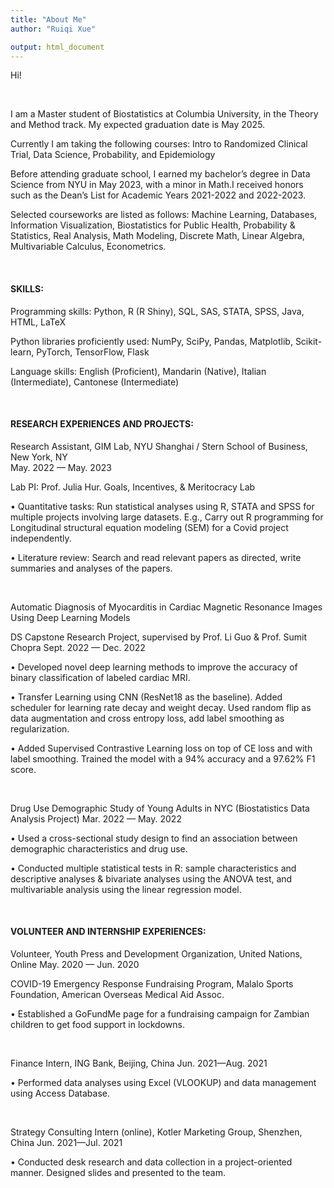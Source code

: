 ```yaml
---
title: "About Me"
author: "Ruiqi Xue"

output: html_document
---
```


Hi!

<br>

I am a Master student of Biostatistics at Columbia University, in the Theory and Method track. My expected graduation date is May 2025.

Currently I am taking the following courses: 
Intro to Randomized Clinical Trial, Data Science, Probability, and Epidemiology


Before attending graduate school, I earned my bachelor's degree in Data Science from NYU in May 2023, with a minor in Math.I received honors such as the Dean’s List for Academic Years 2021-2022 and 2022-2023.

Selected courseworks are listed as follows:
Machine Learning, Databases, Information Visualization, Biostatistics for Public Health, Probability & Statistics, Real Analysis, Math Modeling, Discrete Math, Linear Algebra, Multivariable Calculus, Econometrics.

<br>

#### SKILLS:

Programming skills: Python, R (R Shiny), SQL, SAS, STATA, SPSS, Java, HTML, LaTeX
      	 
Python libraries proficiently used: NumPy, SciPy, Pandas, Matplotlib, Scikit-learn, PyTorch, TensorFlow, Flask

Language skills: English (Proficient), Mandarin (Native), Italian (Intermediate), Cantonese (Intermediate)

<br>

#### RESEARCH EXPERIENCES AND PROJECTS:

Research Assistant, GIM Lab, NYU Shanghai / Stern School of Business, New York, NY       
  May. 2022 — May. 2023


  Lab PI: Prof. Julia Hur.   Goals, Incentives, & Meritocracy Lab                
	
•	Quantitative tasks: Run statistical analyses using R, STATA and SPSS for multiple projects involving large datasets. E.g., Carry out R programming for Longitudinal structural equation modeling (SEM) for a Covid project independently.

•	Literature review: Search and read relevant papers as directed, write summaries and analyses of the papers.

<br>

Automatic Diagnosis of Myocarditis in Cardiac Magnetic Resonance Images Using Deep Learning Models

DS Capstone Research Project, supervised by Prof. Li Guo & Prof. Sumit Chopra	            Sept. 2022 — Dec. 2022

•	Developed novel deep learning methods to improve the accuracy of binary classification of labeled cardiac MRI.

•	Transfer Learning using CNN (ResNet18 as the baseline). Added scheduler for learning rate decay and weight decay. Used random flip as data augmentation and cross entropy loss, add label smoothing as regularization.

•	Added Supervised Contrastive Learning loss on top of CE loss and with label smoothing. Trained the model with a 94% accuracy and a 97.62% F1 score.

<br>

Drug Use Demographic Study of Young Adults in NYC (Biostatistics Data Analysis Project)       Mar. 2022 — May. 2022

•	Used a cross-sectional study design to find an association between demographic characteristics and drug use.

•	Conducted multiple statistical tests in R: sample characteristics and descriptive analyses & bivariate analyses using the ANOVA test, and multivariable analysis using the linear regression model.

<br>

#### VOLUNTEER AND INTERNSHIP EXPERIENCES:

Volunteer, Youth Press and Development Organization, United Nations, Online         May. 2020 — Jun. 2020

COVID-19 Emergency Response Fundraising Program, Malalo Sports Foundation, American Overseas Medical Aid Assoc. 

•	Established a GoFundMe page for a fundraising campaign for Zambian children to get food support in lockdowns.

<br>

Finance Intern, ING Bank, Beijing, China    				     Jun. 2021—Aug. 2021

•	Performed data analyses using Excel (VLOOKUP) and data management using Access Database.

<br>

Strategy Consulting Intern (online), Kotler Marketing Group, Shenzhen, China    		  Jun. 2021—Jul. 2021

•	Conducted desk research and data collection in a project-oriented manner. Designed slides and presented to the team.


